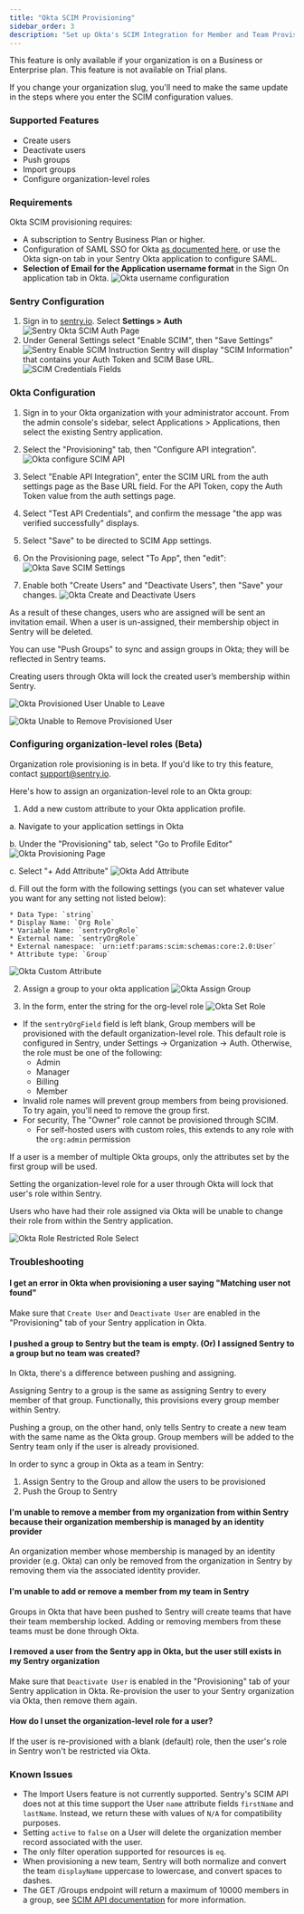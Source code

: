```yaml
---
title: "Okta SCIM Provisioning"
sidebar_order: 3
description: "Set up Okta's SCIM Integration for Member and Team Provisioning"
---
```


<Note>

This feature is only available if your organization is on a Business or Enterprise plan. This feature is not available on Trial plans.

</Note>

<Alert level="warning">

If you change your organization slug, you'll need to make the same update in the steps where you enter the SCIM configuration values.

</Alert>

### Supported Features

- Create users
- Deactivate users
- Push groups
- Import groups
- Configure organization-level roles

### Requirements

Okta SCIM provisioning requires:

- A subscription to Sentry Business Plan or higher.
- Configuration of SAML SSO for Okta [as documented here](/product/accounts/sso/okta-sso/), or use the Okta sign-on tab in your Sentry Okta application to configure SAML.
- **Selection of Email for the Application username format** in the Sign On application tab in Okta.
  ![Okta username configuration](scim-username-config.png)

### Sentry Configuration

1. Sign in to [sentry.io](https://sentry.io). Select **Settings > Auth**
   ![Sentry Okta SCIM Auth Page](../scim-settings-auth.png)
1. Under General Settings select "Enable SCIM", then "Save Settings"
   ![Sentry Enable SCIM Instruction](../scim-enable-sentry.png)
   Sentry will display "SCIM Information" that contains your Auth Token and SCIM Base URL.
   ![SCIM Credentials Fields](../scim-sentry-fields.png)

### Okta Configuration

1. Sign in to your Okta organization with your administrator account. From the admin console's sidebar, select Applications > Applications, then select the existing Sentry application.

1. Select the "Provisioning" tab, then "Configure API integration".
   ![Okta configure SCIM API](scim-okta-configure.png)

1. Select "Enable API Integration", enter the SCIM URL from the auth settings page as the Base URL field. For the API Token, copy the Auth Token value from the auth settings page.

1. Select "Test API Credentials", and confirm the message "the app was verified successfully" displays.

1. Select "Save" to be directed to SCIM App settings.

1. On the Provisioning page, select "To App", then "edit":
   ![Okta Save SCIM Settings](scim-okta-edit.png)

1. Enable both "Create Users" and "Deactivate Users", then "Save" your changes.
    ![Okta Create and Deactivate Users](okta-user-sync.png)

As a result of these changes, users who are assigned will be sent an invitation email. When a user is un-assigned, their membership object in Sentry will be deleted.

You can use "Push Groups" to sync and assign groups in Okta; they will be reflected in Sentry teams.

<Alert level="warning">

Creating users through Okta will lock the created user’s membership within Sentry.

</Alert>

![Okta Provisioned User Unable to Leave](./okta-provisioned-unable-to-leave.png)

![Okta Unable to Remove Provisioned User](./okta-provisioned-unable-to-remove.png)

### Configuring organization-level roles (Beta)

<Alert level="warning">

Organization role provisioning is in beta. If you'd like to try this feature, contact support@sentry.io.

</Alert>

Here's how to assign an organization-level role to an Okta group:

1. Add a new custom attribute to your Okta application profile.

  a. Navigate to your application settings in Okta

  b. Under the "Provisioning" tab, select "Go to Profile Editor"
        ![Okta Provisioning Page](okta-go-to-profile.png)

  c. Select "+ Add Attribute"
        ![Okta Add Attribute](okta-add-attribute.png)

  d. Fill out the form with the following settings (you can set whatever value you want for any setting not listed below):

    * Data Type: `string`
    * Display Name: `Org Role`
    * Variable Name: `sentryOrgRole`
    * External name: `sentryOrgRole`
    * External namespace: `urn:ietf:params:scim:schemas:core:2.0:User`
    * Attribute type: `Group`
  ![Okta Custom Attribute](./okta-custom-attribute-values.png)


2. Assign a group to your okta application
    ![Okta Assign Group](okta-assign-group.png)

3. In the form, enter the string for the org-level role
    ![Okta Set Role](okta-set-group-attribute.png)

- If the `sentryOrgField` field is left blank, Group members will be provisioned with the default organization-level role. This default role is configured in Sentry, under Settings -> Organization -> Auth. Otherwise, the role must be one of the following:
  - Admin
  - Manager
  - Billing
  - Member
- Invalid role names will prevent group members from being provisioned. To try again, you'll need to remove the group first.
- For security, The "Owner" role cannot be provisioned through SCIM.
  - For self-hosted users with custom roles, this extends to any role with the `org:admin` permission

<Alert level="note">

If a user is a member of multiple Okta groups, only the attributes set by the first group will be used.

</Alert>

<Alert level="warning">

Setting the organization-level role for a user through Okta will lock that user's role within Sentry.

</Alert>

Users who have had their role assigned via Okta will be unable to change their role from within the Sentry application.

![Okta Role Restricted Role Select](./okta-role-restricted-sentry-role-select.png)

### Troubleshooting

#### I get an error in Okta when provisioning a user saying "Matching user not found"

Make sure that `Create User` and `Deactivate User` are enabled in the "Provisioning" tab of your Sentry application in Okta.

#### I pushed a group to Sentry but the team is empty. (Or) I assigned Sentry to a group but no team was created?

In Okta, there's a difference between pushing and assigning.

Assigning Sentry to a group is the same as assigning Sentry to every member of that group. Functionally, this
provisions every group member within Sentry.

Pushing a group, on the other hand, only tells Sentry to create a new team with the same name as the Okta group. Group
members will be added to the Sentry team only if the user is already provisioned.

In order to sync a group in Okta as a team in Sentry:
1. Assign Sentry to the Group and allow the users to be provisioned
2. Push the Group to Sentry

#### I'm unable to remove a member from my organization from within Sentry because their organization membership is managed by an identity provider

An organization member whose membership is managed by an identity provider (e.g. Okta) can only be removed from the organization in Sentry by removing them via the associated identity provider.

#### I'm unable to add or remove a member from my team in Sentry

Groups in Okta that have been pushed to Sentry will create teams that have their team membership locked. Adding or removing members from these teams must be done through Okta.

#### I removed a user from the Sentry app in Okta, but the user still exists in my Sentry organization

Make sure that `Deactivate User` is enabled in the "Provisioning" tab of your Sentry application in Okta. Re-provision the user to your Sentry organization via Okta, then remove them again.

#### How do I unset the organization-level role for a user?

If the user is re-provisioned with a blank (default) role, then the user's role in Sentry won't be restricted via Okta.

### Known Issues

- The Import Users feature is not currently supported. Sentry's SCIM API does not at this time support the User `name` attribute fields `firstName` and `lastName`. Instead, we return these with values of `N/A` for compatibility purposes.
- Setting `active` to `false` on a User will delete the organization member record associated with the user.
- The only filter operation supported for resources is `eq`.
- When provisioning a new team, Sentry will both normalize and convert the team `displayName` uppercase to lowercase, and convert spaces to dashes.
- The GET /Groups endpoint will return a maximum of 10000 members in a group, see [SCIM API documentation](/api/scim/) for more information.

